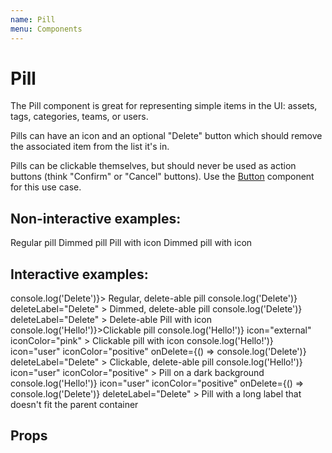 ```yaml
---
name: Pill
menu: Components
---
```




# Pill

The Pill component is great for representing simple items in the UI: assets, tags, categories, teams, or users.

Pills can have an icon and an optional "Delete" button which should remove the associated item from the list it's in.

Pills can be clickable themselves, but should never be used as action buttons (think "Confirm" or "Cancel" buttons). Use the [Button](/src-button-readme) component for this use case.

## Non-interactive examples:

<Playground>
	<Stack spacing="xs">
		<Pill>Regular pill</Pill>
		<Pill dimmed>Dimmed pill</Pill>
		<Pill icon="tag" iconColor="neutral">
			Pill with icon
		</Pill>
		<Pill dimmed icon="user" iconColor="negative">
			Dimmed pill with icon
		</Pill>
	</Stack>
</Playground>

## Interactive examples:

<Playground>
	<Stack spacing="xs">
		<Pill onDelete={() => console.log('Delete')}>
			Regular, delete-able pill
		</Pill>
		<Pill
			dimmed
			onDelete={() => console.log('Delete')}
			deleteLabel="Delete"
		>
			Dimmed, delete-able pill
		</Pill>
		<Pill
			icon="tag"
			iconColor="neutral"
			onDelete={() => console.log('Delete')}
			deleteLabel="Delete"
		>
			Delete-able Pill with icon
		</Pill>
		<Pill onClick={() => console.log('Hello!')}>Clickable pill</Pill>
		<Pill
			onClick={() => console.log('Hello!')}
			icon="external"
			iconColor="pink"
		>
			Clickable pill with icon
		</Pill>
		<Pill
			onClick={() => console.log('Hello!')}
			icon="user"
			iconColor="positive"
			onDelete={() => console.log('Delete')}
			deleteLabel="Delete"
		>
			Clickable, delete-able pill
		</Pill>
		<Card maxWidth={250} variant="inverted" p="s">
			<Stack spacing="xs">
				<Pill
					onClick={() => console.log('Hello!')}
					icon="user"
					iconColor="positive"
				>
					Pill on a dark background
				</Pill>
				<Pill
					onClick={() => console.log('Hello!')}
					icon="user"
					iconColor="positive"
					onDelete={() => console.log('Delete')}
					deleteLabel="Delete"
				>
					Pill with a long label that doesn't fit the parent container
				</Pill>
			</Stack>
		</Card>
	</Stack>
</Playground>

## Props

<Props of={Pill} />
